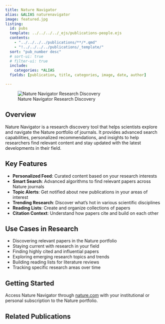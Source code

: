 ```yaml
---
title: Nature Navigator
alias: &ALIAS naturenavigator
image: featured.jpg
listing:
  id: pubs
  template: ../../../../_ejs/publications-people.ejs 
  contents: 
    - "../../../../publications/**/*.qmd"
    - "!../../../../publications/_template/"
  sort: "pub_number desc"
  # sort-ui: true
  # filter-ui: true
  include:
    categories: *ALIAS
  fields: [publication, title, categories, image, date, author]

---
```


![Nature Navigator Research Discovery](featured.jpg)

## Overview

Nature Navigator is a research discovery tool that helps scientists explore and navigate the Nature portfolio of journals. It provides advanced search capabilities, personalized recommendations, and insights to help researchers find relevant content and stay updated with the latest developments in their field.

## Key Features

- **Personalized Feed**: Curated content based on your research interests
- **Smart Search**: Advanced algorithms to find relevant papers across Nature journals
- **Topic Alerts**: Get notified about new publications in your areas of interest
- **Trending Research**: Discover what's hot in various scientific disciplines
- **Reading Lists**: Create and organize collections of papers
- **Citation Context**: Understand how papers cite and build on each other

## Use Cases in Research

- Discovering relevant papers in the Nature portfolio
- Staying current with research in your field
- Finding highly cited and influential papers
- Exploring emerging research topics and trends
- Building reading lists for literature reviews
- Tracking specific research areas over time

## Getting Started

Access Nature Navigator through [nature.com](https://www.nature.com) with your institutional or personal subscription to the Nature portfolio.

## Related Publications

:::{#pubs}
:::